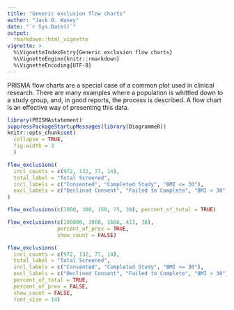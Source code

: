 ```yaml
---
title: "Generic exclusion flow charts"
author: "Jack O. Wasey"
date: "`r Sys.Date()`"
output:
  rmarkdown::html_vignette
vignette: >
  %\VignetteIndexEntry{Generic exclusion flow charts}
  %\VignetteEngine{knitr::rmarkdown}
  %\VignetteEncoding{UTF-8}
---
```


PRISMA flow charts are a special case of a common plot used in clinical research. There are many examples where a population is whittled down to a study group, and, in good reports, the process is described. A flow chart is an effective way of presenting this data.

```r
library(PRISMAstatement)
suppressPackageStartupMessages(library(DiagrammeR))
knitr::opts_chunk$set(
  collapse = TRUE,
  fig.width = 3
  )
```

```r
flow_exclusions(
  incl_counts = c(972, 132, 77, 14),
  total_label = "Total Screened",
  incl_labels = c("Consented", "Completed Study", "BMI <= 30"),
  excl_labels = c("Declined Consent", "Failed to Complete", "BMI > 30")
)
```

```r
flow_exclusions(c(1000, 300, 150, 75, 38), percent_of_total = TRUE)
```

```r
flow_exclusions(c(100000, 3000, 1666, 411, 38),
                percent_of_prev = TRUE,
                show_count = FALSE)
```

```r
flow_exclusions(
  incl_counts = c(972, 132, 77, 14),
  total_label = "Total Screened",
  incl_labels = c("Consented", "Completed Study", "BMI <= 30"),
  excl_labels = c("Declined Consent", "Failed to Complete", "BMI > 30"), 
  percent_of_total = TRUE,
  percent_of_prev = FALSE,
  show_count = FALSE,
  font_size = 14)
```
